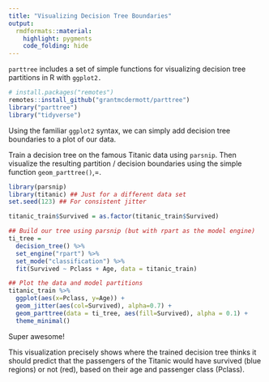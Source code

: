 ```yaml
---
title: "Visualizing Decision Tree Boundaries"
output:
  rmdformats::material:
    highlight: pygments
    code_folding: hide
---
```


`parttree` includes a set of simple functions for visualizing decision tree partitions in R with `ggplot2.` 

```r
# install.packages("remotes")
remotes::install_github("grantmcdermott/parttree")
library("parttree")
library("tidyverse")
```

Using the familiar `ggplot2` syntax, we can simply add decision tree boundaries to a plot of our data.

Train a decision tree on the famous Titanic data using `parsnip`. Then visualize the resulting partition / decision boundaries using the simple function `geom_parttree()`,=.

```r
library(parsnip)
library(titanic) ## Just for a different data set
set.seed(123) ## For consistent jitter

titanic_train$Survived = as.factor(titanic_train$Survived)

## Build our tree using parsnip (but with rpart as the model engine)
ti_tree =
  decision_tree() %>%
  set_engine("rpart") %>%
  set_mode("classification") %>%
  fit(Survived ~ Pclass + Age, data = titanic_train)

## Plot the data and model partitions
titanic_train %>%
  ggplot(aes(x=Pclass, y=Age)) +
  geom_jitter(aes(col=Survived), alpha=0.7) +
  geom_parttree(data = ti_tree, aes(fill=Survived), alpha = 0.1) +
  theme_minimal()
```
Super awesome!

This visualization precisely shows where the trained decision tree thinks it should predict that the passengers of the Titanic would have survived (blue regions) or not (red), based on their age and passenger class (Pclass).